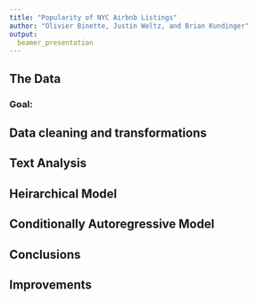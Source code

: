 ```yaml
---
title: "Popularity of NYC Airbnb Listings"
author: "Olivier Binette, Justin Weltz, and Brian Kundinger"
output: 
  beamer_presentation
---
```


## The Data

### Goal:

## Data cleaning and transformations

## Text Analysis

## Heirarchical Model

## Conditionally Autoregressive Model

## Conclusions

## Improvements




